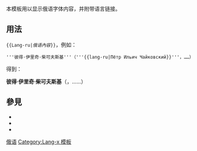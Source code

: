 <noinclude>{{template doc page viewed directly}}</noinclude><!-- 在本行下編輯模板說明 -->
{{Historical}}
本模板用以显示俄语字体内容，并附带语言链接。
== 用法 ==
<code><nowiki>{{Lang-ru|</nowiki>''俄语內容''<nowiki>}}</nowiki></code>，例如：
<pre>'''彼得·伊里奇·柴可夫斯基'''（'''{{lang-ru|Пётр Ильич Чайковский}}'''，……）</pre>

得到：

'''彼得·伊里奇·柴可夫斯基'''（'''{{lang-ru|Пётр Ильич Чайковский}}'''，……）

== 參見 ==
* {{tl|lang}}
* {{tl|lang-rus}}
* {{tl|ru icon}}

<includeonly>
<!-- 本行下加入模板的分類 -->
[[Category:多语言支持模板|俄语]]
[[Category:Lang-x 模板]]
</includeonly>